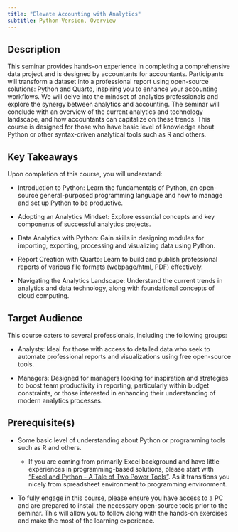```yaml
---
title: "Elevate Accounting with Analytics"
subtitle: Python Version, Overview
---
```


## Description

This seminar provides hands-on experience in completing a comprehensive data project and is designed by accountants for accountants. Participants will transform a dataset into a professional report using open-source solutions: Python and Quarto, inspiring you to enhance your accounting workflows. We will delve into the mindset of analytics professionals and explore the synergy between analytics and accounting. The seminar will conclude with an overview of the current analytics and technology landscape, and how accountants can capitalize on these trends. This course is designed for those who have basic level of knowledge about Python or other syntax-driven analytical tools such as R and others.

## Key Takeaways

Upon completion of this course, you will understand:

- Introduction to Python: Learn the fundamentals of Python, an open-source general-purposed programming language and how to manage and set up Python to be productive.

- Adopting an Analytics Mindset: Explore essential concepts and key components of successful analytics projects. 

- Data Analytics with Python: Gain skills in designing modules for importing, exporting, processing and visualizing data using Python. 

- Report Creation with Quarto: Learn to build and publish professional reports of various file formats (webpage/html, PDF) effectively. 

- Navigating the Analytics Landscape: Understand the current trends in analytics and data technology, along with foundational concepts of cloud computing.

## Target Audience

This course caters to several professionals, including the following groups: 

- Analysts: Ideal for those with access to detailed data who seek to automate professional reports and visualizations using free open-source tools. 

- Managers: Designed for managers looking for inspiration and strategies to boost team productivity in reporting, particularly within budget constraints, or those interested in enhancing their understanding of modern analytics processes.

## Prerequisite(s)

- Some basic level of understanding about Python or programming tools such as R and others. 

  - If you are coming from primarily Excel background and have little experiences in programming-based solutions, please start with ["Excel and Python - A Tale of Two Power Tools"](/chapters/Excel-Python.qmd). As it transitions you nicely from spreadsheet environment to programming environment.

- To fully engage in this course, please ensure you have access to a PC and are prepared to install the necessary open-source tools prior to the seminar. This will allow you to follow along with the hands-on exercises and make the most of the learning experience.
